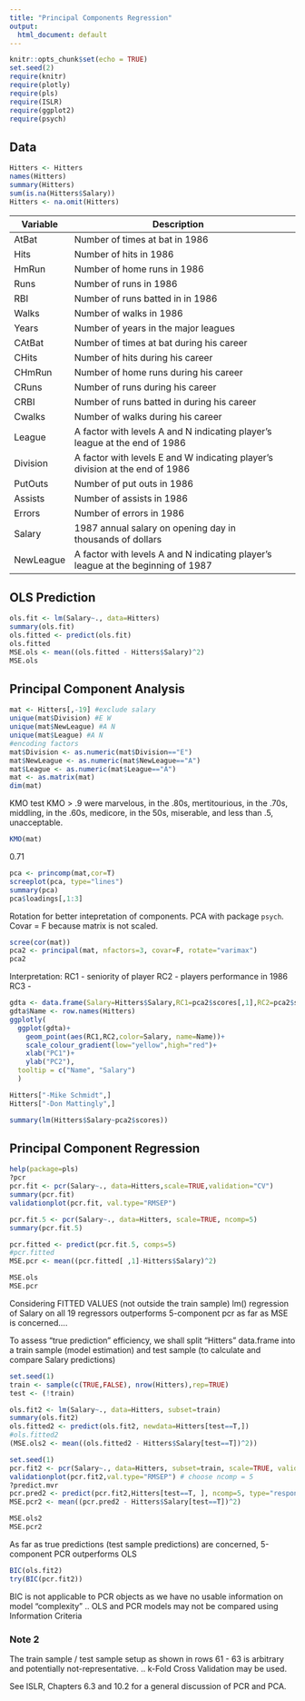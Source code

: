 ```yaml
---
title: "Principal Components Regression"
output:
  html_document: default
---
```


```r
knitr::opts_chunk$set(echo = TRUE)
set.seed(2)
require(knitr)
require(plotly)
require(pls)
require(ISLR)
require(ggplot2)
require(psych)
```

## Data

```r
Hitters <- Hitters
names(Hitters)
summary(Hitters)
sum(is.na(Hitters$Salary))
Hitters <- na.omit(Hitters)
```

| Variable   | Description                                                                         |   |
|------------|-------------------------------------------------------------------------------------|---|
| AtBat      |  Number of times at bat in 1986                                                     |   |
| Hits       |  Number of hits in 1986                                                             |   |
| HmRun      |  Number of home runs in 1986                                                        |   |
| Runs       |  Number of runs in 1986                                                             |   |
| RBI        |  Number of runs batted in in 1986                                                   |   |
| Walks      |  Number of walks in 1986                                                            |   |
| Years      |  Number of years in the major   leagues                                             |   |
| CAtBat     |  Number of times at bat during his   career                                         |   |
| CHits      |  Number of hits during his career                                                   |   |
| CHmRun     |  Number of home runs during his   career                                            |   |
| CRuns      |  Number of runs during his career                                                   |   |
| CRBI       |  Number of runs batted in during   his career                                       |   |
| Cwalks     |  Number of walks during his career                                                  |   |
| League     |  A factor with levels A and N   indicating player’s league at the end of 1986       |   |
| Division   |  A factor with levels E and W   indicating player’s division at the end of 1986     |   |
| PutOuts    |  Number of put outs in 1986                                                         |   |
| Assists    |  Number of assists in 1986                                                          |   |
| Errors     |  Number of errors in 1986                                                           |   |
| Salary     |  1987 annual salary on opening day   in thousands of dollars                        |   |
| NewLeague  |  A factor with levels A and N   indicating player’s league at the beginning of 1987 |   |


## OLS Prediction
```r
ols.fit <- lm(Salary~., data=Hitters)
summary(ols.fit)
ols.fitted <- predict(ols.fit)
ols.fitted
MSE.ols <- mean((ols.fitted - Hitters$Salary)^2)
MSE.ols
```

## Principal Component Analysis

```r
mat <- Hitters[,-19] #exclude salary
unique(mat$Division) #E W
unique(mat$NewLeague) #A N
unique(mat$League) #A N
#encoding factors 
mat$Division <- as.numeric(mat$Division=="E")
mat$NewLeague <- as.numeric(mat$NewLeague=="A")
mat$League <- as.numeric(mat$League=="A")
mat <- as.matrix(mat)
dim(mat)
```

KMO test
KMO > .9 were marvelous, in the .80s, mertitourious, in the .70s, middling, in the .60s, medicore, in the 50s, miserable, and less than .5, unacceptable.
```r
KMO(mat)
```
0.71 

```r
pca <- princomp(mat,cor=T)
screeplot(pca, type="lines")
summary(pca)
pca$loadings[,1:3]
```

Rotation for better intepretation of components. 
PCA with package `psych`.
Covar = F because matrix is not scaled. 

```r
scree(cor(mat))
pca2 <- principal(mat, nfactors=3, covar=F, rotate="varimax")
pca2
```

Interpretation:
RC1 - seniority of player
RC2 - players performance in 1986
RC3 - 


```r
gdta <- data.frame(Salary=Hitters$Salary,RC1=pca2$scores[,1],RC2=pca2$scores[,2])
gdta$Name <- row.names(Hitters)
ggplotly(
  ggplot(gdta)+
    geom_point(aes(RC1,RC2,color=Salary, name=Name))+
    scale_colour_gradient(low="yellow",high="red")+
    xlab("PC1")+
    ylab("PC2"),
  tooltip = c("Name", "Salary")
  )

```

```r
Hitters["-Mike Schmidt",]
Hitters["-Don Mattingly",]
```


```r
summary(lm(Hitters$Salary~pca2$scores))
```


## Principal Component Regression

```r
help(package=pls)
?pcr
pcr.fit <- pcr(Salary~., data=Hitters,scale=TRUE,validation="CV")
summary(pcr.fit)
validationplot(pcr.fit, val.type="RMSEP")
```

```r
pcr.fit.5 <- pcr(Salary~., data=Hitters, scale=TRUE, ncomp=5)
summary(pcr.fit.5)
```

```r
pcr.fitted <- predict(pcr.fit.5, comps=5)
#pcr.fitted
MSE.pcr <- mean((pcr.fitted[ ,1]-Hitters$Salary)^2)
```

```r
MSE.ols
MSE.pcr
```

Considering FITTED VALUES (not outside the train sample) lm() regression of Salary on all 19 regressors outperforms 5-component pcr  as far as MSE is concerned.... 


To assess "true prediction" efficiency, we shall split "Hitters" data.frame  into a train sample (model estimation)   and test sample (to calculate and compare Salary predictions)

```r
set.seed(1)
train <- sample(c(TRUE,FALSE), nrow(Hitters),rep=TRUE)
test <- (!train)
```

```r
ols.fit2 <- lm(Salary~., data=Hitters, subset=train)
summary(ols.fit2)
ols.fitted2 <- predict(ols.fit2, newdata=Hitters[test==T,])
#ols.fitted2
(MSE.ols2 <- mean((ols.fitted2 - Hitters$Salary[test==T])^2))
```


```r
set.seed(1)
pcr.fit2 <- pcr(Salary~., data=Hitters, subset=train, scale=TRUE, validation="CV")
validationplot(pcr.fit2,val.type="RMSEP") # choose ncomp = 5
?predict.mvr
pcr.pred2 <- predict(pcr.fit2,Hitters[test==T, ], ncomp=5, type="response")
MSE.pcr2 <- mean((pcr.pred2 - Hitters$Salary[test==T])^2)
```

```r
MSE.ols2
MSE.pcr2
```


As far as true predictions (test sample predictions) are concerned, 5-component PCR outperforms OLS

```r
BIC(ols.fit2)
try(BIC(pcr.fit2))
```


 BIC is not applicable to PCR objects as we have no usable information
 on model "complexity" .. OLS and PCR models may not be compared using Information Criteria

### Note 2
 The train sample / test sample setup as shown in rows 61 - 63
 is arbitrary and potentially not-representative.
 .. k-Fold Cross Validation may be used.


 See ISLR, Chapters 6.3 and 10.2 for a general discussion of PCR and PCA.
